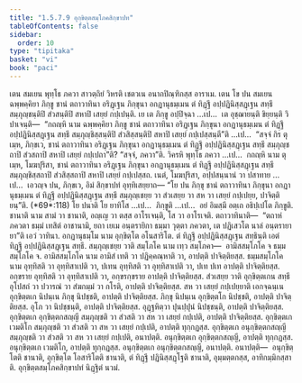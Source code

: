 ```yaml
---
title: "1.5.7.9 อุกฺขิตฺตสมฺโภคสิกฺขาปท"
tableOfContents: false
sidebar:
  order: 10
type: "tipitaka"
basket: "vi"
book: "paci"
---
```



<DynamicBreadcrumb />

<Division number="423" book="paci">

<Paragraph number="1265" book="paci">
เตน สมเยน พุทฺโธ ภควา สาวตฺถิยํ วิหรติ เชตวเน อนาถปิณฺฑิกสฺส อาราเม. เตน โข ปน สมเยน ฉพฺพคฺคิยา ภิกฺขู ชานํ ตถาวาทินา อริฏฺเฐน ภิกฺขุนา อกฏานุธมฺเมน ตํ ทิฏฺฐึ อปฺปฏินิสฺสฏฺเฐน สทฺธึ สมฺภุญฺชนฺติปิ สํวสนฺติปิ สหาปิ เสยฺยํ กปฺเปนฺติ.
</Paragraph>

<Paragraph number="1266" book="paci">
เย เต ภิกฺขู อปฺปิจฺฉา …เป…  เต อุชฺฌายนฺติ ขิยฺยนฺติ วิปาเจนฺติ—  “กถญฺหิ นาม ฉพฺพคฺคิยา ภิกฺขู ชานํ ตถาวาทินา อริฏฺเฐน ภิกฺขุนา อกฏานุธมฺเมน ตํ ทิฏฺฐึ อปฺปฏินิสฺสฏฺเฐน สทฺธึ สมฺภุญฺชิสฺสนฺติปิ สํวสิสฺสนฺติปิ สหาปิ เสยฺยํ กปฺเปสฺสนฺตี”ติ …เป…  “สจฺจํ กิร ตุเมฺห, ภิกฺขเว, ชานํ ตถาวาทินา อริฏฺเฐน ภิกฺขุนา อกฏานุธมฺเมน ตํ ทิฏฺฐึ อปฺปฏินิสฺสฏฺเฐน สทฺธึ สมฺภุญฺชถาปิ สํวสถาปิ สหาปิ เสยฺยํ กปฺเปถา”ติ? “สจฺจํ, ภควา”ติ. วิครหิ พุทฺโธ ภควา …เป…  กถญฺหิ นาม ตุเมฺห, โมฆปุริสา, ชานํ ตถาวาทินา อริฏฺเฐน ภิกฺขุนา อกฏานุธมฺเมน ตํ ทิฏฺฐึ อปฺปฏินิสฺสฏฺเฐน สทฺธึ สมฺภุญฺชิสฺสถาปิ สํวสิสฺสถาปิ สหาปิ เสยฺยํ กปฺเปสฺสถ. เนตํ, โมฆปุริสา, อปฺปสนฺนานํ วา ปสาทาย …เป…  เอวญฺจ ปน, ภิกฺขเว, อิมํ สิกฺขาปทํ อุทฺทิเสยฺยาถ—
</Paragraph>

</Division>
<Division number="424" book="paci">

<Paragraph number="1267" book="paci">
<Emphasis>“โย ปน ภิกฺขุ ชานํ ตถาวาทินา ภิกฺขุนา อกฏานุธมฺเมน ตํ ทิฏฺฐึ อปฺปฏินิสฺสฏฺเฐน สทฺธึ สมฺภุญฺเชยฺย วา สํวเสยฺย วา สห วา เสยฺยํ กปฺเปยฺย, ปาจิตฺติยนฺ”</Emphasis>ติ. (*69*:<Emphasis>118</Emphasis>)
</Paragraph>

</Division>
<Division number="425" book="paci">

<Paragraph number="1268" book="paci">
<Emphasis>โย ปนา</Emphasis>ติ โย ยาทิโส …เป…  <Emphasis>ภิกฺขู</Emphasis>ติ …เป…  อยํ อิมสฺมึ อตฺเถ อธิปฺเปโต ภิกฺขูติ.
</Paragraph>

<Paragraph number="1269" book="paci">
<Emphasis>ชานาติ</Emphasis> นาม สามํ วา ชานาติ, อญฺเญ วา ตสฺส อาโรเจนฺติ, โส วา อาโรเจติ.
</Paragraph>

<Paragraph number="1270" book="paci">
<Emphasis>ตถาวาทินา</Emphasis>ติ—  “ตถาหํ ภควตา ธมฺมํ เทสิตํ อาชานามิ, ยถา เยเม อนฺตรายิกา ธมฺมา วุตฺตา ภควตา, เต ปฏิเสวโต นาลํ อนฺตรายายา”ติ เอวํ วาทินา.
</Paragraph>

<Paragraph number="1271" book="paci">
<Emphasis>อกฏานุธมฺโม</Emphasis> นาม อุกฺขิตฺโต อโนสาริโต.
</Paragraph>

<Paragraph number="1272" book="paci">
<Emphasis>ตํ ทิฏฺฐึ อปฺปฏินิสฺสฏฺเฐน สทฺธินฺ</Emphasis>ติ เอตํ ทิฏฺฐึ อปฺปฏินิสฺสฏฺเฐน สทฺธึ.
</Paragraph>

<Paragraph number="1273" book="paci">
<Emphasis>สมฺภุญฺเชยฺย วา</Emphasis>ติ สมฺโภโค นาม เทฺว สมฺโภคา—  อามิสสมฺโภโค จ ธมฺมสมฺโภโค จ. <Emphasis>อามิสสมฺโภโค</Emphasis> นาม อามิสํ เทติ วา ปฏิคฺคณฺหาติ วา, อาปตฺติ ปาจิตฺติยสฺส. <Emphasis>ธมฺมสมฺโภโค</Emphasis> นาม อุทฺทิสติ วา อุทฺทิสาเปติ วา, ปเทน อุทฺทิสติ วา อุทฺทิสาเปติ วา, ปเท ปเท อาปตฺติ ปาจิตฺติยสฺส. อกฺขราย อุทฺทิสติ วา อุทฺทิสาเปติ วา, อกฺขรกฺขราย อาปตฺติ ปาจิตฺติยสฺส.
</Paragraph>

<Paragraph number="1274" book="paci">
<Emphasis>สํวเสยฺย วา</Emphasis>ติ อุกฺขิตฺตเกน สทฺธึ อุโปสถํ วา ปวารณํ วา สํฆกมฺมํ วา กโรติ, อาปตฺติ ปาจิตฺติยสฺส.
</Paragraph>

<Paragraph number="1275" book="paci">
<Emphasis>สห วา เสยฺยํ กปฺเปยฺยา</Emphasis>ติ เอกจฺฉนฺเน อุกฺขิตฺตเก นิปนฺเน ภิกฺขุ นิปชฺชติ, อาปตฺติ ปาจิตฺติยสฺส. ภิกฺขุ นิปนฺเน อุกฺขิตฺตโก นิปชฺชติ, อาปตฺติ ปาจิตฺติยสฺส. อุโภ วา นิปชฺชนฺติ, อาปตฺติ ปาจิตฺติยสฺส. อุฏฺฐหิตฺวา ปุนปฺปุนํ นิปชฺชนฺติ, อาปตฺติ ปาจิตฺติยสฺส.
</Paragraph>

</Division>
<Division number="426" book="paci">

<Paragraph number="1276" book="paci">
อุกฺขิตฺตเก อุกฺขิตฺตกสญฺญี สมฺภุญฺชติ วา สํวสติ วา สห วา เสยฺยํ กปฺเปติ, อาปตฺติ ปาจิตฺติยสฺส. อุกฺขิตฺตเก เวมติโก สมฺภุญฺชติ วา สํวสติ วา สห วา เสยฺยํ กปฺเปติ, อาปตฺติ ทุกฺกฏสฺส. อุกฺขิตฺตเก อนุกฺขิตฺตกสญฺญี สมฺภุญฺชติ วา สํวสติ วา สห วา เสยฺยํ กปฺเปติ, อนาปตฺติ. อนุกฺขิตฺตเก อุกฺขิตฺตกสญฺญี, อาปตฺติ ทุกฺกฏสฺส. อนุกฺขิตฺตเก เวมติโก, อาปตฺติ ทุกฺกฏสฺส. อนุกฺขิตฺตเก อนุกฺขิตฺตกสญฺญี, อนาปตฺติ.
</Paragraph>

</Division>
<Division number="427" book="paci">

<Paragraph number="1277" book="paci">
อนาปตฺติ—  อนุกฺขิตฺโตติ ชานาติ, อุกฺขิตฺโต โอสาริโตติ ชานาติ, ตํ ทิฏฺฐึ ปฏินิสฺสฏฺโฐติ ชานาติ, อุมฺมตฺตกสฺส, อาทิกมฺมิกสฺสาติ.

</Paragraph>
</Division>

<Paragraph number="1278" type="center" book="paci">
อุกฺขิตฺตสมฺโภคสิกฺขาปทํ นิฏฺฐิตํ นวมํ.
</Paragraph>